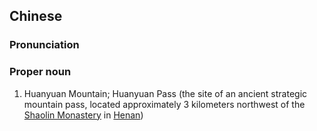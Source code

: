 {{also|轘辕}}
==Chinese==
{{zh-forms|s=轘辕}}

===Pronunciation===
{{zh-pron
|m=Huányuán,Huànyuán,1nb=mainland China,2nb=Taiwan
|cat=pn
}}

===Proper noun===
{{zh-proper noun}}

# Huanyuan Mountain; Huanyuan Pass (the site of an ancient strategic mountain pass, located approximately 3 kilometers northwest of the [[w:Shaolin Monastery|Shaolin Monastery]] in [[Henan]])